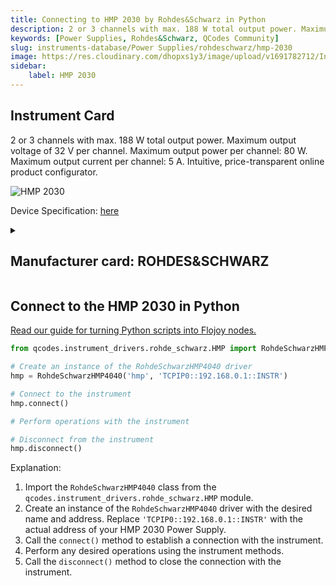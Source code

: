 ```yaml
---
title: Connecting to HMP 2030 by Rohdes&Schwarz in Python
description: 2 or 3 channels with max. 188 W total output power. Maximum output voltage of 32 V per channel. Maximum output power per channel, 80 W. Maximum output current per channel, 5 A. Intuitive, price-transparent online product configurator.
keywords: [Power Supplies, Rohdes&Schwarz, QCodes Community] 
slug: instruments-database/Power Supplies/rohdeschwarz/hmp-2030 
image: https://res.cloudinary.com/dhopxs1y3/image/upload/v1691782712/Instruments/Power%20Supplies/HMP-2030/HMP-2030.jpg
sidebar:
    label: HMP 2030 
---
```



## Instrument Card

2 or 3 channels with max. 188 W total output power.
Maximum output voltage of 32 V per channel.
Maximum output power per channel: 80 W.
Maximum output current per channel: 5 A.
Intuitive, price-transparent online product configurator.

![HMP 2030](https://res.cloudinary.com/dhopxs1y3/image/upload/v1691782712/Instruments/Power%20Supplies/HMP-2030/HMP-2030.jpg)

Device Specification: [here](/instruments-database/all-instruments)

<details style={{ marginTop: "15px"}}>
<summary><h2 style={{display:'inline'}}>Manufacturer card: ROHDES&SCHWARZ</h2></summary>

![ROHDES&SCHWARZ](https://res.cloudinary.com/dhopxs1y3/image/upload/v1692806194/Instruments/Vendor%20Logos/RohdeSchwarz.png)

Rohde & Schwarz GmbH & Co KG is an international electronics group specializing in the fields of electronic test equipment, broadcast & media, cybersecurity, radiomonitoring and radiolocation, and radiocommunication.

- Headquarters: Munich, Germany
- Yearly Revenue (millions, USD): 2500
- Vendor Website: [here](https://www.rohde-schwarz.com/ca/home_48230.html)

</details>


<FeaturedInstrumentVideo category="POWER_SUPPLIES" />

## Connect to the HMP 2030 in Python

[Read our guide for turning Python scripts into Flojoy nodes.](https://docs.flojoy.ai/contribution/blocks/custom-flojoy-block/)



<Tabs>
<TabItem value="Flojoy" label="Flojoy" className="flojoy-instrument-tabs">

<SectionsCard category="POWER_SUPPLIES" manufacturer="Rohdes&Schwarz"></SectionsCard>

</TabItem>
<TabItem value="QCodes Community" label="QCodes Community">

```python
from qcodes.instrument_drivers.rohde_schwarz.HMP import RohdeSchwarzHMP4040

# Create an instance of the RohdeSchwarzHMP4040 driver
hmp = RohdeSchwarzHMP4040('hmp', 'TCPIP0::192.168.0.1::INSTR')

# Connect to the instrument
hmp.connect()

# Perform operations with the instrument

# Disconnect from the instrument
hmp.disconnect()
```

Explanation:
1. Import the `RohdeSchwarzHMP4040` class from the `qcodes.instrument_drivers.rohde_schwarz.HMP` module.
2. Create an instance of the `RohdeSchwarzHMP4040` driver with the desired name and address. Replace `'TCPIP0::192.168.0.1::INSTR'` with the actual address of your HMP 2030 Power Supply.
3. Call the `connect()` method to establish a connection with the instrument.
4. Perform any desired operations using the instrument methods.
5. Call the `disconnect()` method to close the connection with the instrument.

</TabItem>
</Tabs>
